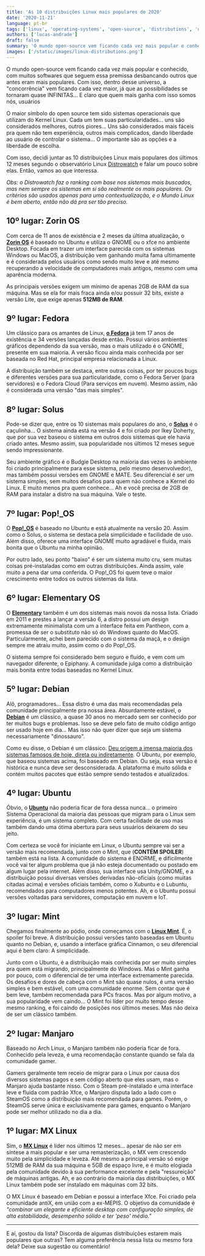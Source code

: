 ```yaml
---
title: 'As 10 distribuições Linux mais populares de 2020'
date: '2020-11-21'
language: pt-br
tags: ['linux', 'operating-systems', 'open-source', 'distributions', 'ubuntu']
authors: ['lucas-andrade']
draft: false
summary: 'O mundo open-source vem ficando cada vez mais popular e conhecido, com muitos softwares que seguem essa premissa desbancando outros que antes eram mais populares. Com isso, dentro desse universo, a "concorrência" vem ficando cada vez maior.'
images: ['/static/images/linux-distributions.png']
---
```


O mundo open-source vem ficando cada vez mais popular e conhecido, com muitos softwares que seguem essa premissa desbancando outros que antes eram mais populares. Com isso, dentro desse universo, a "concorrência" vem ficando cada vez maior, já que as possibilidades se tornaram quase INFINITAS… E claro que quem mais ganha com isso somos nós, usuários

O maior símbolo do open source tem sido sistemas operacionais que utilizam do Kernel Linux. Cada um tem suas particularidades… uns são considerados melhores, outros piores… Uns são considerados mais fáceis pra quem não tem experiência, outros mais complicados, dando liberdade ao usuário de controlar o sistema… O importante são as opções e a liberdade de escolha.

Com isso, decidi juntar as 10 distribuições Linux mais populares dos últimos 12 meses segundo o observatório Linux [Distrowatch](https://distrowatch.com/dwres.php?resource=popularity) e falar um pouco sobre elas. Então, vamos ao que interessa.

*Obs: o Distrowatch faz o ranking com base nos sistemas mais buscados, mas nem sempre os sistemas em si são realmente os mais populares. Os critérios são usados apenas para uma contextualização, e o Mundo Linux é bem aberto, então não dá pra ser tão preciso.*

## 10º lugar: Zorin OS

Com cerca de 11 anos de existência e 2 meses da última atualização, o **[Zorin OS](https://zorinos.com/)** é baseado no Ubuntu e utiliza o GNOME ou o xfce no ambiente Desktop. Focada em trazer um interface parecida com os sistemas Windows ou MacOS, a distribuição vem ganhando muita fama ultimamente e é considerada pelos usuários como sendo muito leve e até mesmo recuperando a velocidade de computadores mais antigos, mesmo com uma aparência moderna.

As principais versões exigem um mínimo de apenas 2GB de RAM da sua máquina. Mas se ela for mais fraca ainda e/ou possuir 32 bits, existe a versão Lite, que exige apenas **512MB de RAM**.

## 9º lugar: Fedora

Um clássico para os amantes de Linux, **[o Fedora](https://getfedora.org/)** já tem 17 anos de existência e 34 versões lançadas desde então. Possui vários ambientes gráficos dependendo da sua versão, mas o mais utilizado é o GNOME, presente em sua maioria. A versão ficou ainda mais conhecida por ser baseada no Red Hat, principal empresa relacionada a Linux.

A distribuição também se destaca, entre outras coisas, por ter poucos bugs e diferentes versões para sua particularidade, como o Fedora Server (para servidores) e o Fedora Cloud (Para serviços em nuvem). Mesmo assim, não é considerada uma versão "das mais simples".

## 8º lugar: Solus

Pode-se dizer que, entre os 10 sistemas mais populares do ano, o **[Solus](https://getsol.us/home/)** é o caçulinha… O sistema ainda está na versão 4 e foi criado por Ikey Doherty, que por sua vez baseou o sistema em outros dois sistemas que ele havia criado antes. Mesmo assim, sua popularidade nos últimos 12 meses segue sendo impressionante.

Seu ambiente gráfico é o Budgie Desktop na maioria das vezes (o ambiente foi criado principalmente para esse sistema, pelo mesmo desenvolvedor), mas também possui versões em GNOME e MATE. Seu diferencial é ser um sistema simples, sem muitos desafios para quem não conhece a Kernel do Linux. E muito menos pra quem conhece… Ah e você precisa de 2GB de RAM para instalar a distro na sua máquina. Vale o teste.

## 7º lugar: Pop!_OS

O **[Pop!_OS](https://pop.system76.com/)** é baseado no Ubuntu e está atualmente na versão 20. Assim como o Solus, o sistema se destaca pela simplicidade e facilidade de uso. Além disso, oferece uma interface GNOME muito agradável e fluida, mais bonita que o Ubuntu na minha opinião.

Por outro lado, seu ponto "baixo" é ser um sistema muito cru, sem muitas coisas pré-instaladas como em outras distribuições. Ainda assim, vale muito a pena dar uma conferida. O Pop!_OS foi quem teve o maior crescimento entre todos os outros sistemas da lista.

## 6º lugar: Elementary OS

O **[Elementary](https://elementary.io/)** também é um dos sistemas mais novos da nossa lista. Criado em 2011 e prestes a lançar a versão 6, a distro possui um design extremamente minimalista com um a interface feita em Pantheon, com a promessa de ser o substituto não só do Windows quanto do MacOS. Particularmente, achei bem parecido com o sistema da maçã, e o design sempre me atraiu muito, assim como o do Pop!_OS.

O sistema sempre foi considerado bem seguro e fluido, e vem com um navegador diferente, o Epiphany. A comunidade julga como a distribuição mais bonita entre todas baseadas no Kernel Linux.

## 5º lugar: Debian

Alô, programadores… Essa distro é uma das mais recomendadas pela comunidade principalmente pra nossa área. Absurdamente estável, o **[Debian](https://www.debian.org/)** é um clássico, a quase 30 anos no mercado sem ser conhecido por ter muitos bugs e problemas. Isso se deve pelo fato de muito código antigo ser usado hoje em dia… Mas isso não quer dizer que seja um sistema necessariamente "dinossauro".

Como eu disse, o Debian é um clássico. [Deu origem a imensa maioria dos sistemas famosos de hoje, direta ou indiretamente](https://upload.wikimedia.org/wikipedia/commons/6/69/DebianFamilyTree1210.svg). O Ubuntu, por exemplo, que baseou sistemas acima, foi baseado em Debian. Ou seja, essa versão é histórica e nunca deve ser desconsiderada. A plataforma é muito sólida e contém muitos pacotes que estão sempre sendo testados e atualizados.

## 4º lugar: Ubuntu

Óbvio, o **[Ubuntu](https://ubuntu.com/)** não poderia ficar de fora dessa nunca… o primeiro Sistema Operacional da maioria das pessoas que migram para o Linux sem experiência, é um sistema completo. Com certa facilidade de uso mas também dando uma ótima abertura para seus usuários deixarem do seu jeito.

Com certeza se você for iniciante em Linux, o Ubuntu sempre vai ser a versão mais recomendada, junto com o Mint, que (**CONTÉM SPOILER**) também está na lista. A comunidade do sistema é ENORME, e dificilmente você vai ter algum problema que já não esteja documentado ou postado em algum lugar pela internet. Além disso, sua interface usa Unity/GNOME, e a distribuição possui diversas versões derivadas não-oficiais (como muitas citadas acima) e versões oficiais também, como o Xubuntu e o Lubuntu, recomendados para computadores menos potentes. Ah, e o Ubuntu possui versões voltadas para servidores, computação em nuvem e IoT.

## 3º lugar: Mint

Chegamos finalmente ao pódio, onde começamos com o **[Linux Mint](https://linuxmint.com/)**. É, o spoiler foi breve. A distribuição possui versões tanto baseadas em Ubuntu quanto no Debian, e, usando a interface gráfica Cinnamon, o seu diferencial aqui é bem claro: A simplicidade.

Junto com o Ubuntu, é a distribuição mais conhecida por ser muito simples pra quem está migrando, principalmente do Windows. Mas o Mint ganha por pouco, com o diferencial de ter uma interface extremamente parecida. Os desafios e dores de cabeça com o Mint são quase nulos, é uma versão simples e bem estável, com uma comunidade enorme. Sem contar que é bem leve, também recomendada para PCs fracos. Mas por algum motivo, a sua popularidade vem caindo… O Mint foi líder por muito tempo desse mesmo ranking, e foi caindo de posições nos últimos meses. Mas não deixa de ser um clássico também.

## 2º lugar: Manjaro

Baseado no Arch Linux, o Manjaro também não poderia ficar de fora. Conhecido pela leveza, é uma recomendação constante quando se fala da comunidade gamer.

Gamers geralmente tem receio de migrar para o Linux por causa dos diversos sistemas pagos e sem código aberto que eles usam, mas o Manjaro ajuda bastante nisso. Com o Steam pré-instalado e uma interface leve e fluida com padrão Xfce, o Manjaro disputa lado a lado com o SteamOS como a distribuição mais recomendada para games. Porém, o SteamOS serve única e exclusivamente para games, enquanto o Manjaro pode ser melhor utilizado no dia a dia.

## 1º lugar: MX Linux

Sim, o **[MX Linux](https://mxlinux.org/)** é líder nos últimos 12 meses… apesar de não ser em síntese a mais popular e ser uma remasterização, o MX vem crescendo muito pela simplicidade e leveza. Até mesmo a principal versão só exige 512MB de RAM da sua máquina e 5GB de espaço livre, e é muito elogiada pela comunidade devido à sua performance excelente e pela "ressureição" de máquinas antigas. Ah, e ao contrário da maioria das distribuições, o MX Linux também pode ser instalado em máquinas com 32 bits.

O MX Linux é baseado em Debian e possui a interface Xfce. Foi criado pela comunidade antiX, em união com a ex-MEPIS. O objetivo da comunidade é *"combinar um elegante e eficiente desktop com configuração simples, de alta estabilidade, desempenho sólido e ter 'peso' médio."*

---

E aí, gostou da lista? Discorda de algumas distribuições estarem mais populares que outras? Tem alguma preferência nessa lista ou mesmo fora dela? Deixe sua sugestão ou comentário!


